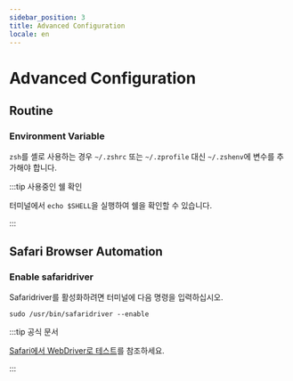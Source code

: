 ```yaml
---
sidebar_position: 3
title: Advanced Configuration
locale: en
---
```


# Advanced Configuration

## Routine

### Environment Variable

`zsh`를 셸로 사용하는 경우 `~/.zshrc` 또는 `~/.zprofile` 대신 `~/.zshenv`에 변수를 추가해야 합니다.

:::tip 사용중인 쉘 확인

터미널에서 `echo $SHELL`을 실행하여 쉘을 확인할 수 있습니다.

:::

## Safari Browser Automation

### Enable safaridriver

Safaridriver를 활성화하려면 터미널에 다음 명령을 입력하십시오.

```shell
sudo /usr/bin/safaridriver --enable
```

:::tip 공식 문서

[Safari에서 WebDriver로 테스트](https://developer.apple.com/documentation/webkit/testing_with_webdriver_in_safari)를 참조하세요.

:::
